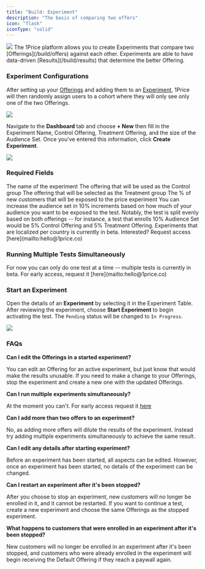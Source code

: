 ```yaml
---
title: "Build: Experiment"
description: "The basis of comparing two offers"
icon: "flask"
iconType: "solid"
---
```


<Frame>
  <img src="/images/HeroExperiments.png" style={{ borderRadius: "0.5rem" }} />
</Frame>
The 1Price platform allows you to create Experiments that compare two [Offerings](/build/offers)
against each other. Experiments are able to have data-driven [Results](/build/results)
that determine the better Offering.

### Experiment Configurations

After setting up your [Offerings](/build/offers) and adding them to an [Experiment](/build/experiment), 1Price will then randomly assign users to a cohort where they will only see only one of the two Offerings.

<Frame>
  <img
    src="/images/ExperimentDashboard.png"
    style={{ borderRadius: "0.5rem" }}
  />
</Frame>

Navigate to the **Dashboard** tab and choose **+ New** then fill in the Experiment Name, Control Offering, Treatment Offering, and the size of the Audience Set. Once you've entered this information, click **Create Experiment**.

<Frame>
  <img src="/images/CreateExperiment.png" style={{ borderRadius: "0.5rem" }} />
</Frame>

### Required Fields

<ParamField path="Experiment Name" type="string" required>
  The name of the experiment
</ParamField>
<ParamField path="Control Offering" type="offer" required>
  The offering that will be used as the Control group
</ParamField>
<ParamField path="Treatment Offering" type="offer" required>
  The offering that will be selected as the Treatment group
</ParamField>
<ParamField path="Audience Set" type="percent" required>
  The % of new customers that will be exposed to the price experiment
</ParamField>

<Tip>
  You can increase the audience set in 10% increments based on how much of your
  audience you want to be exposed to the test. Notably, the test is split evenly
  based on both offerings -- for instance, a test that enrolls 10% Audience Set
  would be 5% Control Offering and 5% Treatment Offering.
</Tip>
<Note>
  Experiments that are localized per country is currently in beta. Interested?
  Request access [here](mailto:hello@1price.co)
</Note>

### Running Multiple Tests Simultaneously

<Note>
  For now you can only do one test at a time -- multiple tests is currently in
  beta. For early access, request it [here](mailto:hello@1price.co)
</Note>

### Start an Experiment

Open the details of an **Experiment** by selecting it in the Experiment Table. After reviewing the experiment, choose **Start Experiment** to begin activating the test. The `Pending` status will be changed to `In Progress`.

<Frame>
  <img src="/images/StartExperiment.png" style={{ borderRadius: "0.5rem" }} />
</Frame>

### FAQs

**Can I edit the Offerings in a started experiment?**

You can edit an Offering for an active experiment, but just know that would make the results unusable. If you need to make a change to your Offerings, stop the experiment and create a new one with the updated Offerings.

**Can I run multiple experiments simultaneously?**

At the moment you can't. For early access request it [here](mailto:hello@1price.co)

**Can I add more than two offers to an experiment?**

No, as adding more offers will dilute the results of the experiment. Instead try adding multiple experiments simultaneously to achieve the same result.

**Can I edit any details after starting experiment?**

Before an experiment has been started, all aspects can be edited. However, once an experiment has been started, no details of the experiment can be changed.

**Can I restart an experiment after it's been stopped?**

After you choose to stop an experiment, new customers will no longer be enrolled in it, and it cannot be restarted. If you want to continue a test, create a new experiment and choose the same Offerings as the stopped experiment.

**What happens to customers that were enrolled in an experiment after it's been stopped?**

New customers will no longer be enrolled in an experiment after it's been stopped, and customers who were already enrolled in the experiment will begin receiving the Default Offering if they reach a paywall again.
